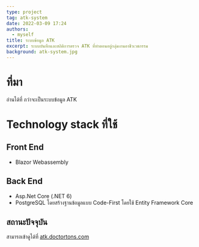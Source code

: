 ```yaml
---
type: project
tag: atk-system
date: 2022-03-09 17:24
authors: 
  - myself
title: ระบบข้อมูล ATK
excerpt: ระบบบันทึกและสถิติการตรวจ ATK ที่ทำตอนอยู่กลุ่มงานอาชีวเวชกรรม
background: atk-system.jpg
---
```



# ที่มา

อ่านได้ที่ <Link to="/blogs/2022/march/atk-system">กว่าจะเป็นระบบข้อมูล ATK</Link>

# Technology stack ที่ใช้
## Front End

- Blazor Webassembly 

## Back End

- Asp.Net Core (.NET 6)
- PostgreSQL โดยสร้างฐานข้อมูลแบบ Code-First โดยใช้ Entity Framework Core

## สถานะปัจจุบัน

สามารถเข้าดูได้ที่ [atk.doctortons.com](https://atk.doctortons.com)
